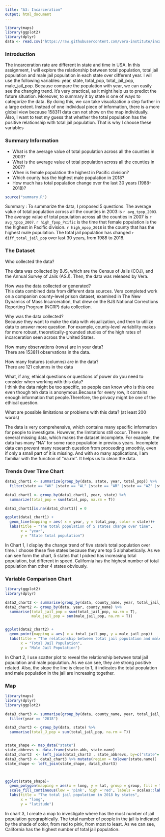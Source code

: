 ```yaml
---
title: "A3: Incarceration"
output: html_document
---
```


```r

library(maps)
library(ggplot2)
library(dplyr)
data <- read.csv("https://raw.githubusercontent.com/vera-institute/incarceration-trends/master/incarceration_trends.csv")

```

### Introduction

The incarceration rate are different in state and time in USA. In this assignment, I will explore the relationship between total population, total jail population and male jail population in each state over different year. I will use the following variables: year, state, total_pop, total_jail_pop, male_jail_pop. Because compare the population with year, we can easily see the changing trend. It's very practical, as it might help us to predict the future situation. Moreover, to summary it by state is one of ways to categorize the data. By doing this, we can take visualization a step further in a large extent. Instead of one individual piece of information, there is a more global view because 158311 data can not show on the map individually. Also, I want to test my guess that whether the total population has the positive relationship with total jail population. That is why I choose these variables



### Summary Information



- What is the average value of total population across all the counties in 2003?
- What is the average value of total population across all the counties in 2007?
- When is female population the highest in Pacific division?
- Which county has the highest male population in 2018?
- How much has total population change over the last 30 years (1988-2018)?



```r

source("summary.R")

```

Summary :
To summarize the data, I proposed 5 questions. The average value of total population across all the counties in 2003 is `r avg_tpop_2003`. The average value of total population across all the counties in 2007 is `r avg_tpop_2007`.  `r high_fpop_Pcific` is the time that female population is the the highest in Pacific division. `r high_mpop_2018` is the county that has the highest male population. The total jail population has changed `r diff_total_jail_pop` over last 30 years, from 1988 to 2018.

### The Dataset

Who collected the data?  

The data was collected by BJS, which are the Census of Jails (COJ), and the Annual Survey of Jails (ASJ). Then, the data was released by Vera.

How was the data collected or generated?  
This data combined data from different data sources. Vera completed work on a companion county-level prison dataset, examined in The New Dynamics of Mass Incarceration, that drew on the BJS National Corrections Reporting Program (NCRP) data collection.


Why was the data collected?  
Because they want to make the data with visualization, and then to utilize data to answer more question. For example, county-level variability makes for more robust, theoretically-grounded studies of the high rates of incarceration seen across the United States.


How many observations (rows) are in your data?  
There are 153811 observations in the data.

How many features (columns) are in the data?  
There are 121 columns in the data

What, if any, ethical questions or questions of power do you need to consider when working with this data?  
I think the data might be too specific, so people can know who is this one even though teh data is anonymous.Because for every row, it contains enough information that people.Therefore, the privacy might be one of the ethical question.

What are possible limitations or problems with this data?   (at least 200 words)

The data is very comprehensive, which contains many specific information for people to investigate. However, the limitations still occur. There are several missing data, which makes the dataset incomplete. For example, the data has many "NA" for some race population in previous years. Incomplete data can prevent many research question from proceeding smoothly, even if only a small part of it is missing. And with so many applications, I am familiar with the function of "na.rm". It helps us to clean the data.


### Trends Over Time Chart

```r


data1_chart1 <- summarize(group_by(data, state, year, total_pop)) %>% 
  filter(state == "AK" |state == "AL" |state == "AR" |state == "AZ" |state == "CA")

data1_chart1 <- group_by(data1_chart1, year, state) %>% 
  summarize(total_pop = sum(total_pop, na.rm = T))

data1_chart1[is.na(data1_chart1)] = 0

ggplot(data1_chart1) +  
  geom_line(mapping = aes( x = year, y = total_pop, color = state))+
  labs(title = "The total population of 5 states change over time",
       x = "year",
       y = "State total population")
```
In Chart 1, I display the change trend of five state's total population over time. I choose these five states because they are top 5 alphabetically. As we can see form the chart, 5 states that I picked has increasing total population, but different in speed. California has the highest number of total population than other 4 states obviously.



### Variable Comparison Chart
```r
library(ggplot2)
library(dplyr)

data2_chart2 <- summarise(group_by(data, county_name, year, total_jail_pop, male_jail_pop))
data2_chart2 <- group_by(data, year, county_name) %>% 
  summarise(total_jail_pop = sum(total_jail_pop, na.rm = T),
            male_jail_pop = sum(male_jail_pop, na.rm = T))


ggplot(data2_chart2) +  
  geom_point(mapping = aes( x = total_jail_pop, y = male_jail_pop))
  labs(title = "The relationship between total jail population and male jail popolation",
       x = "Total Jail Population",
       y = "Male Jail Population")

```
In Chart 2, I use scatter plot to reveal the relationship between total jail population and male population. As we can see, they are strong positive related. Also, the slope the line is close to 1, it indicates the total population and male population in the jail are increasing together.



### Map
```r
library(maps)
library(dplyr)
library(ggplot2)

data3_chart3 <- summarise(group_by(data, county_name, year, total_jail_pop)) %>% 
  filter(year == "2018")

data3_chart3 <- group_by(data, state) %>% 
  summarise(total_J_pop = sum(total_jail_pop, na.rm = T)) 


state_shape <- map_data("state")
state_abbrevs <- data.frame(state.abb, state.name)
data3_chart3  <- left_join(data3_chart3 , state_abbrevs, by=c("state"= "state.abb"))
data3_chart3 <- data3_chart3 %>% mutate(region = tolower(state.name))
state_shape <- left_join(state_shape, data3_chart3)



ggplot(state_shape)+
  geom_polygon(mapping = aes(x = long, y = lat, group = group, fill = total_J_pop)) +
  scale_fill_continuous(low = 'pink', high ='red', labels = scales::label_number_si()) +
  labs(title = "The total jail population in 2018 by states",
       x = "long",
       y = "latitude")
```

In chart 3, I create a map to investigate where has the most number of jail population geographically. The total number of people in the jail is indicated by the shade of color, from red to pink, from most to least. As we can see, California has the highest number of total jail population.
